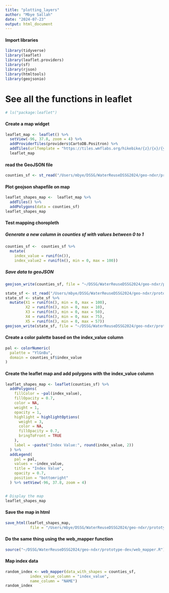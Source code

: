 ```yaml
---
title: "plotting_layers"
author: "Mbye Sallah"
date: "2024-07-23"
output: html_document
---
```


#### Import libraries
```r
library(tidyverse)
library(leaflet)
library(leaflet.providers)
library(sf)
library(rjson)
library(htmltools)
library(geojsonio)
```

# See all the functions in leaflet
```r
# ls("package:leaflet")
```

#### Create a map widget
```r
leaflet_map <- leaflet() %>% 
  setView(-96, 37.8, zoom = 4) %>%
  addProviderTiles(providers$CartoDB.Positron) %>% 
  addTiles(urlTemplate = "https://tiles.wmflabs.org/hikebike/{z}/{x}/{y}.png")
  leaflet_map
```


#### read the GeoJSON file
```r
counties_sf <- st_read("/Users/mbye/DSSG/WaterReuseDSSG2024/geo-ndxr/prototype-dev/test_mapping/test/counties.geojson")
```


#### Plot geojson shapefile on map
```r
leaflet_shapes_map <-  leaflet_map %>% 
  addTiles() %>%
  addPolygons(data = counties_sf)
leaflet_shapes_map
```



#### Test mapping choropleth
##### Generate a new column in counties sf with values between 0 to 1
```r
counties_sf <-  counties_sf %>%
  mutate(
    index_value = runif(n()),
    index_value2 = runif(n(), min = 0, max = 100))
```

##### Save data to geoJSON
```r
geojson_write(counties_sf, file = "~/DSSG/WaterReuseDSSG2024/geo-ndxr/prototype-dev/test_mapping/counties_sf.geojson")
```

```r
state_sf <- st_read("/Users/mbye/DSSG/WaterReuseDSSG2024/geo-ndxr/prototype-dev/test_mapping/gz_2010_us_040_00_5m.json")
state_sf <- state_sf %>%
  mutate(X1 = runif(n(), min = 0, max = 100),
         X2 = runif(n(), min = 0, max = 10),
         X3 = runif(n(), min = 0, max = 50),
         X4 = runif(n(), min = 0, max = 75),
         X5 = runif(n(), min = 0, max = 57))
geojson_write(state_sf, file = "~/DSSG/WaterReuseDSSG2024/geo-ndxr/prototype-dev/test_mapping/state_sf.geojson")
```




#### Create a color palette based on the index_value column
```r
pal <- colorNumeric(
  palette = "YlGnBu",
  domain = counties_sf$index_value
)
```


#### Create the leaflet map and add polygons with the index_value column

```r
leaflet_shapes_map <- leaflet(counties_sf) %>% 
  addPolygons(
    fillColor = ~pal(index_value),
    fillOpacity = 0.7,
    color = NA,
    weight = 1,
    opacity = 1,
    highlight = highlightOptions(
      weight = 3,
      color = NA,
      fillOpacity = 0.7,
      bringToFront = TRUE
    ),
    label = ~paste("Index Value:", round(index_value, 2))
  ) %>% 
  addLegend(
    pal = pal,
    values = ~index_value,
    title = "Index Value",
    opacity = 0.7,
    position = "bottomright"
  ) %>% setView(-96, 37.8, zoom = 4)


# Display the map
leaflet_shapes_map
```


#### Save the map in html
```r
save_html(leaflet_shapes_map,
           file = "/Users/mbye/DSSG/WaterReuseDSSG2024/geo-ndxr/prototype-dev/test_mapping/index.html")
```


#### Do the same thing using the web_mapper function
```r
source("~/DSSG/WaterReuseDSSG2024/geo-ndxr/prototype-dev/web_mapper.R")
```


#### Map index data
```r
random_index <- web_mapper(data_with_shapes = counties_sf,
           index_value_column = "index_value",
           name_column = "NAME")
random_index
```


